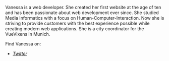 Vanessa is a web developer. She created her first website at the age of ten and has been
passionate about web development ever since. She studied Media Informatics with a focus
on Human-Computer-Interaction. Now she is striving to provide customers with the best
experience possible while creating modern web applications. She is a city coordinator for the
VueVixens in Munich.

Find Vanessa on:

- *[Twitter](https://twitter.com/vannsl)*
